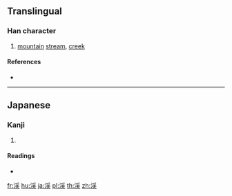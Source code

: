{{character info/new}}
{{also|溪}}
==Translingual==

===Han character===
{{Han char|rn=85|rad=水|as=08|sn=11|four=|canj=EBQO|ids=⿰氵⿱爫夫}}

# [[mountain]] [[stream]], [[creek]]

====References====
* {{Han ref|kx=0633.371|hdz=31654.021|uh=6E13|ud=28179}}

----

==Japanese==
{{ja-kanji forms|渓|溪}}

===Kanji===
{{ja-kanji|grade=c|rs=水08|style=s|kyu=溪}}

# {{defn|lang=ja|sort=水08}}

====Readings====
* {{ja-readings|on=[[けい]] (kei)|kun=[[たに]] (tani)}}

[[fr:渓]]
[[hu:渓]]
[[ja:渓]]
[[pl:渓]]
[[th:渓]]
[[zh:渓]]